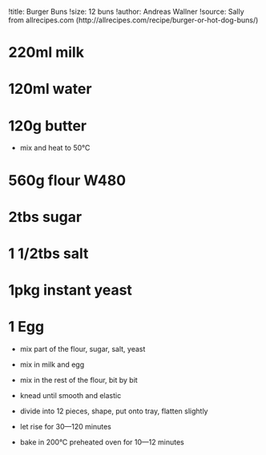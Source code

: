 !title: Burger Buns
!size: 12 buns
!author: Andreas Wallner
!source: Sally from allrecipes.com (http://allrecipes.com/recipe/burger-or-hot-dog-buns/)

# 220ml milk
# 120ml water
# 120g butter
* mix and heat to 50°C

# 560g flour W480
# 2tbs sugar
# 1 1/2tbs salt
# 1pkg instant yeast
# 1 Egg
* mix part of the flour, sugar, salt, yeast
* mix in milk and egg
* mix in the rest of the flour, bit by bit
* knead until smooth and elastic
* divide into 12 pieces, shape, put onto tray, flatten slightly

+ let rise for 30—120 minutes

* bake in 200°C preheated oven for 10—12 minutes
